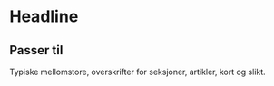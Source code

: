 
<Meta of={FhiHeadlineStories} />

# Headline

## Passer til

Typiske mellomstore, overskrifter for seksjoner, artikler, kort og slikt.

<Canvas of={FhiHeadlineStories.Preview} />

<Controls />
